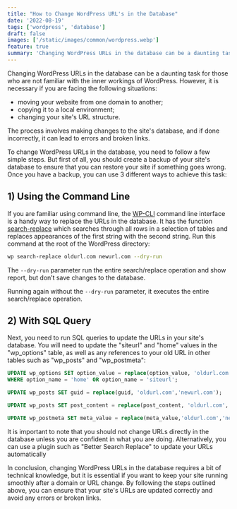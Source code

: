 ```yaml
---
title: "How to Change WordPress URL's in the Database"
date: '2022-08-19'
tags: ['wordpress', 'database']
draft: false
images: ['/static/images/common/wordpress.webp']
feature: true
summary: 'Changing WordPress URLs in the database can be a daunting task for those who are not familiar with the inner workings of WordPress. However, it is necessary if you are moving your website from one domain to another.'
---
```


Changing WordPress URLs in the database can be a daunting task for those who are not familiar with the inner workings of WordPress. However, it is necessary if you are facing the following situations:

- moving your website from one domain to another;
- copying it to a local environment;
- changing your site's URL structure.

The process involves making changes to the site's database, and if done incorrectly, it can lead to errors and broken links.

To change WordPress URLs in the database, you need to follow a few simple steps. But first of all, you should create a backup of your site's database to ensure that you can restore your site if something goes wrong. Once you have a backup, you can use 3 different ways to achieve this task:

## 1) Using the Command Line

If you are familiar using command line, the [WP-CLI](https://wp-cli.org/) command line interface is a handy way to replace the URLs in the database. It has the function [search-replace](https://developer.wordpress.org/cli/commands/search-replace/) which searches through all rows in a selection of tables and replaces appearances of the first string with the second string. Run this command at the root of the WordPress directory:

```bash
wp search-replace oldurl.com newurl.com --dry-run
```

The `--dry-run` parameter run the entire search/replace operation and show report, but don’t save changes to the database.

Running again without the `--dry-run` parameter, it executes the entire search/replace operation.

## 2) With SQL Query

Next, you need to run SQL queries to update the URLs in your site's database. You will need to update the "siteurl" and "home" values in the "wp_options" table, as well as any references to your old URL in other tables such as "wp_posts" and "wp_postmeta":

```sql
UPDATE wp_options SET option_value = replace(option_value, 'oldurl.com', 'newurl.com')
WHERE option_name = 'home' OR option_name = 'siteurl';

UPDATE wp_posts SET guid = replace(guid, 'oldurl.com','newurl.com');

UPDATE wp_posts SET post_content = replace(post_content, 'oldurl.com', 'newurl.com');

UPDATE wp_postmeta SET meta_value = replace(meta_value,'oldurl.com','newurl.com');
```

<Alert type="alert">
  It is important to note that you should not change URLs directly in the database unless you are
  confident in what you are doing. Alternatively, you can use a plugin such as "Better Search
  Replace" to update your URLs automatically
</Alert>

In conclusion, changing WordPress URLs in the database requires a bit of technical knowledge, but it is essential if you want to keep your site running smoothly after a domain or URL change. By following the steps outlined above, you can ensure that your site's URLs are updated correctly and avoid any errors or broken links.
